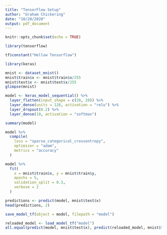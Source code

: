 ```yaml
---
title: "TensorFlow Setup"
author: "Graham Chickering"
date: "10/28/2020"
output: pdf_document
---
```


```r
knitr::opts_chunk$set(echo = TRUE)
```

```r
library(tensorflow)
```

```r
tf$constant("Hellow Tensorflow")
```


```r
library(keras)

mnist <- dataset_mnist()
mnist$train$x <- mnist$train$x/255
mnist$test$x <- mnist$test$x/255
glimpse(mnist)
```

```r
model <- keras_model_sequential() %>% 
  layer_flatten(input_shape = c(28, 28)) %>% 
  layer_dense(units = 128, activation = "relu") %>% 
  layer_dropout(0.2) %>% 
  layer_dense(10, activation = "softmax")
```

```r
summary(model)
```
```r
model %>% 
  compile(
    loss = "sparse_categorical_crossentropy",
    optimizer = "adam",
    metrics = "accuracy"
  )
```

```r
model %>% 
  fit(
    x = mnist$train$x, y = mnist$train$y,
    epochs = 5,
    validation_split = 0.3,
    verbose = 2
  )
```
```r
predictions <- predict(model, mnist$test$x)
head(predictions, 2)
```

```r
save_model_tf(object = model, filepath = "model")
```

```r
reloaded_model <- load_model_tf("model")
all.equal(predict(model, mnist$test$x), predict(reloaded_model, mnist$test$x))
```

